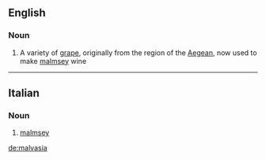 ==English==

===Noun===
{{en-noun}}

# A variety of [[grape]], originally from the region of the [[Aegean]], now used to make [[malmsey]] wine

----
==Italian==
===Noun===
{{it-noun|malvasi|f|a|e}}
# [[malmsey]]

[[de:malvasia]]